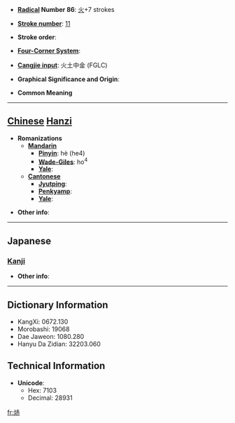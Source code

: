 * '''[[Wiktionary:Chinese radical index| Radical]] Number 86''': [[Wiktionary:Chinese radical index 火|火]]+7 strokes

* '''[[Wiktionary:Chinese total strokes index|Stroke number]]''': [[Wiktionary:Chinese total strokes index 11|11]]

* '''Stroke order''': 

* '''[[Wiktionary:Chinese four corner index|Four-Corner System]]''': 

* '''[[Wiktionary:Chinese Cangjie index|Cangjie input]]''': 火土中金 (FGLC)

* '''Graphical Significance and Origin''': 

* '''Common Meaning'''

----

== [[Chinese]] [[Hanzi]] ==

* '''Romanizations'''
** '''[[Mandarin]]'''
*** '''[[Pinyin]]''': hè (he4)
*** '''[[Wade-Giles]]''': ho<sup>4</sup>
*** '''[[Yale]]''': 
** '''[[Cantonese]]'''
*** '''[[Jyutping]]''':
*** '''[[Penkyamp]]''': 
*** '''[[Yale]]''': 

* '''Other info''': 

----

==Japanese==
===[[Kanji]]===
{{kanji|on readings=[[かく]] (kaku), [[きゃく]] (kyaku), [[けき]] (keki)|kun readings=[[あかい]] (akai)}}

* '''Other info''':  

----

== Dictionary Information ==

* KangXi: 0672.130
* Morobashi: 19068
* Dae Jaweon: 1080.280
* Hanyu Da Zidian: 32203.060

== Technical Information ==

* '''Unicode''':
** Hex: 7103
** Decimal: 28931

[[fr:焃]]